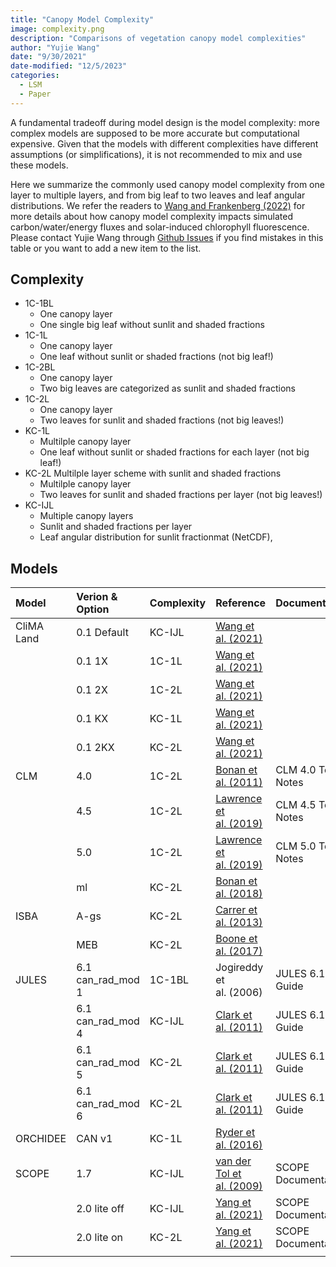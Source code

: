 ```yaml
---
title: "Canopy Model Complexity"
image: complexity.png
description: "Comparisons of vegetation canopy model complexities"
author: "Yujie Wang"
date: "9/30/2021"
date-modified: "12/5/2023"
categories:
  - LSM
  - Paper
---
```


A fundamental tradeoff during model design is the model complexity: more complex models are supposed to be more accurate but computational expensive. Given that the models with different complexities have different assumptions (or simplifications), it is not recommended to mix and use these models.

Here we summarize the commonly used canopy model complexity from one layer to multiple layers, and from big leaf to two leaves and leaf angular distributions. We refer the readers to [Wang and Frankenberg (2022)](https://doi.org/10.5194/bg-19-29-2022) for more details about how canopy model complexity impacts simulated carbon/water/energy fluxes and solar-induced chlorophyll fluorescence. Please contact Yujie Wang through [Github Issues](https://github.com/silicormosia/silicormosia.github.io/issues) if you find mistakes in this table or you want to add a new item to the list.

## Complexity
- 1C-1BL
  - One canopy layer
  - One single big leaf without sunlit and shaded fractions
- 1C-1L
  - One canopy layer
  - One leaf without sunlit or shaded fractions (not big leaf!)
- 1C-2BL
  - One canopy layer
  - Two big leaves are categorized as sunlit and shaded fractions
- 1C-2L
  - One canopy layer
  - Two leaves for sunlit and shaded fractions (not big leaves!)
- KC-1L
  - Multilple canopy layer
  - One leaf without sunlit or shaded fractions for each layer (not big leaf!)
- KC-2L Multilple layer scheme with sunlit and shaded fractions
  - Multilple canopy layer
  - Two leaves for sunlit and shaded fractions per layer (not big leaves!)
- KC-IJL
  - Multiple canopy layers
  - Sunlit and shaded fractions per layer
  - Leaf angular distribution for sunlit fractionmat (NetCDF),

## Models

|**Model**   |**Verion & Option**  |**Complexity**|**Reference**                                                        |**Documentation**     |
|:-----------|:--------------------|:-------------|:--------------------------------------------------------------------|:---------------------|
| CliMA Land | 0.1 Default         | KC-IJL       | [Wang et al. (2021)](https://doi.org/10.5194/gmd-14-6741-2021)      |                      |
|            | 0.1 1X              | 1C-1L        | [Wang et al. (2021)](https://doi.org/10.5194/gmd-14-6741-2021)      |                      |
|            | 0.1 2X              | 1C-2L        | [Wang et al. (2021)](https://doi.org/10.5194/gmd-14-6741-2021)      |                      |
|            | 0.1 KX              | KC-1L        | [Wang et al. (2021)](https://doi.org/10.5194/gmd-14-6741-2021)      |                      |
|            | 0.1 2KX             | KC-2L        | [Wang et al. (2021)](https://doi.org/10.5194/gmd-14-6741-2021)      |                      |
| CLM        | 4.0                 | 1C-2L        | [Bonan et al. (2011)](https://doi.org/10.1029/2010JG001593)         | CLM 4.0 Tech Notes   |
|            | 4.5                 | 1C-2L        | [Lawrence et al. (2019)](https://doi.org/10.1029/2018MS001583)      | CLM 4.5 Tech Notes   |
|            | 5.0                 | 1C-2L        | [Lawrence et al. (2019)](https://doi.org/10.1029/2018MS001583)      | CLM 5.0 Tech Notes   |
|            | ml                  | KC-2L        | [Bonan et al. (2018)](https://doi.org/10.5194/gmd-11-1467-2018)     |                      |
| ISBA       | A-gs                | KC-2L        | [Carrer et al. (2013)](https://doi.org/10.1002/jgrg.20070)          |                      |
|            | MEB                 | KC-2L        | [Boone et al. (2017)](https://doi.org/10.5194/gmd-10-843-2017)      |                      |
| JULES      | 6.1 can\_rad\_mod 1 | 1C-1BL       | Jogireddy et al. (2006)                                             | JULES 6.1 User Guide |
|            | 6.1 can\_rad\_mod 4 | KC-IJL       | [Clark et al. (2011)](https://doi.org/10.5194/gmd-4-701-2011)       | JULES 6.1 User Guide |
|            | 6.1 can\_rad\_mod 5 | KC-2L        | [Clark et al. (2011)](https://doi.org/10.5194/gmd-4-701-2011)       | JULES 6.1 User Guide |
|            | 6.1 can\_rad\_mod 6 | KC-2L        | [Clark et al. (2011)](https://doi.org/10.5194/gmd-4-701-2011)       | JULES 6.1 User Guide |
| ORCHIDEE   | CAN v1              | KC-1L        | [Ryder et al. (2016)](https://doi.org/10.5194/gmd-9-223-2016)       |                      |
| SCOPE      | 1.7                 | KC-IJL       | [van der Tol et al. (2009)](https://doi.org/10.5194/bg-6-3109-2009) | SCOPE Documentation  |
|            | 2.0 lite off        | KC-IJL       | [Yang et al. (2021)](https://doi.org/10.5194/gmd-14-4697-2021)      | SCOPE Documentation  |
|            | 2.0 lite on         | KC-2L        | [Yang et al. (2021)](https://doi.org/10.5194/gmd-14-4697-2021)      | SCOPE Documentation  |
||||||
